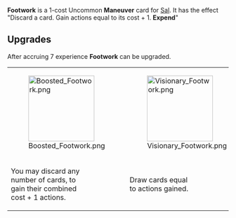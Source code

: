 {{Card
|rarity = Uncommon
|decktype = Battle
|cardtype = Maneuver
|character = Sal
|keywords = [[Expend]]
|upgradeable = Yes
|expreq = 7
|upgrade1 = Boosted Footwork
|upgrade2 = Visionary Footwork}}
{{Quote|Jarackle dance instructors tended to be the only ones standing after a street fight.}}

'''Footwork''' is a 1-cost Uncommon '''Maneuver''' card for [[Sal]]. It has the effect "Discard a card. Gain actions equal to its cost + 1. '''Expend'''"

==Upgrades==
After accruing 7 experience '''Footwork''' can be upgraded.
{| class="wikitable" style="text-align:center"
|-
|[[File:Boosted Footwork.png|150px]]
|[[File:Visionary Footwork.png|150px]]
|-
!You may discard any<br>number of cards, to<br>gain their combined<br>cost + 1 actions.
!Draw cards equal<br>to actions gained.
|}